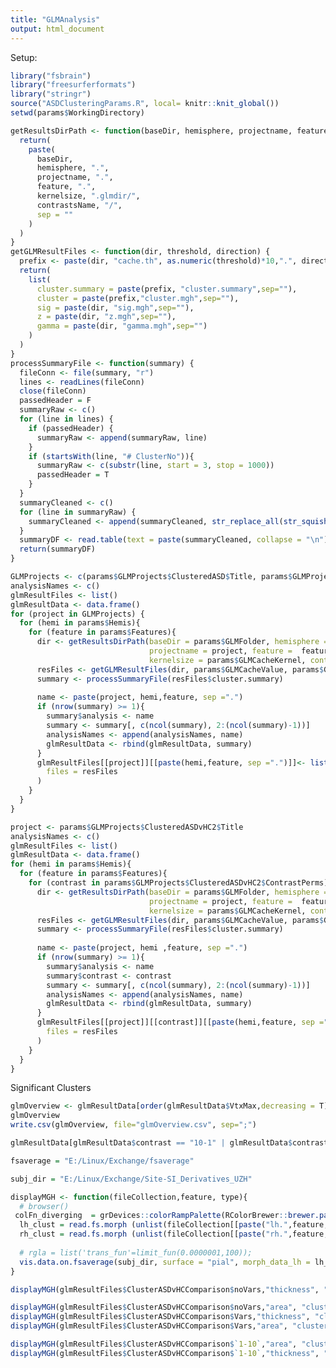 ```yaml
---
title: "GLMAnalysis"
output: html_document
---
```

Setup:

```r
library("fsbrain")
library("freesurferformats")
library("stringr")
source("ASDClusteringParams.R", local= knitr::knit_global())
setwd(params$WorkingDirectory)

```

```r
getResultsDirPath <- function(baseDir, hemisphere, projectname, feature, kernelsize, contrastsName) {
  return(
    paste(
      baseDir,
      hemisphere, ".",
      projectname, ".",
      feature, ".",
      kernelsize, ".glmdir/",
      contrastsName, "/",
      sep = ""
    )
  )
}
getGLMResultFiles <- function(dir, threshold, direction) {
  prefix <- paste(dir, "cache.th", as.numeric(threshold)*10,".", direction,".sig.", sep ="")
  return(
    list(
      cluster.summary = paste(prefix, "cluster.summary",sep=""),
      cluster = paste(prefix,"cluster.mgh",sep=""),
      sig = paste(dir, "sig.mgh",sep=""),
      z = paste(dir, "z.mgh",sep=""),
      gamma = paste(dir, "gamma.mgh",sep="")
    )
  )
}
processSummaryFile <- function(summary) {
  fileConn <- file(summary, "r")
  lines <- readLines(fileConn)
  close(fileConn)
  passedHeader = F
  summaryRaw <- c()
  for (line in lines) {
    if (passedHeader) {
      summaryRaw <- append(summaryRaw, line)
    }
    if (startsWith(line, "# ClusterNo")){
      summaryRaw <- c(substr(line, start = 3, stop = 1000))
      passedHeader = T
    }
  }
  summaryCleaned <- c()
  for (line in summaryRaw) {
    summaryCleaned <- append(summaryCleaned, str_replace_all(str_squish(line)," ", ";"))
  }
  summaryDF <- read.table(text = paste(summaryCleaned, collapse = "\n"), sep = ";", header = T, stringsAsFactors = F)
  return(summaryDF)
}
```

```r
GLMProjects <- c(params$GLMProjects$ClusteredASD$Title, params$GLMProjects$ClusteredASDvHC$Title, params$GLMProjects$ASDvHC$Title)
analysisNames <- c()
glmResultFiles <- list()
glmResultData <- data.frame()
for (project in GLMProjects) {
  for (hemi in params$Hemis){
    for (feature in params$Features){
      dir <- getResultsDirPath(baseDir = params$GLMFolder, hemisphere = hemi, 
                               projectname = project, feature =  feature,
                               kernelsize = params$GLMCacheKernel, contrastsName = project)
      resFiles <- getGLMResultFiles(dir, params$GLMCacheValue, params$GLMDirections$absolute)
      summary <- processSummaryFile(resFiles$cluster.summary)
      
      name <- paste(project, hemi,feature, sep =".")
      if (nrow(summary) >= 1){
        summary$analysis <- name
        summary <- summary[, c(ncol(summary), 2:(ncol(summary)-1))]
        analysisNames <- append(analysisNames, name)
        glmResultData <- rbind(glmResultData, summary)
      }
      glmResultFiles[[project]][[paste(hemi,feature, sep =".")]]<- list (
        files = resFiles
      )
    }
  }
}

```

```r
project <- params$GLMProjects$ClusteredASDvHC2$Title
analysisNames <- c()
glmResultFiles <- list()
glmResultData <- data.frame()
for (hemi in params$Hemis){
  for (feature in params$Features){
    for (contrast in params$GLMProjects$ClusteredASDvHC2$ContrastPerms) {
      dir <- getResultsDirPath(baseDir = params$GLMFolder, hemisphere = hemi, 
                               projectname = project, feature =  feature,
                               kernelsize = params$GLMCacheKernel, contrastsName = paste(project, contrast, sep=""))
      resFiles <- getGLMResultFiles(dir, params$GLMCacheValue, params$GLMDirections$absolute)
      summary <- processSummaryFile(resFiles$cluster.summary)
      
      name <- paste(project, hemi ,feature, sep =".")
      if (nrow(summary) >= 1){
        summary$analysis <- name
        summary$contrast <- contrast
        summary <- summary[, c(ncol(summary), 2:(ncol(summary)-1))]
        analysisNames <- append(analysisNames, name)
        glmResultData <- rbind(glmResultData, summary)
      }
      glmResultFiles[[project]][[contrast]][[paste(hemi,feature, sep =".")]]<- list (
        files = resFiles
      )
    }
  }
}


```
Significant Clusters
```r
glmOverview <- glmResultData[order(glmResultData$VtxMax,decreasing = T),c("analysis","contrast", "Size.mm.2." , "CWP","Annot")]
glmOverview
write.csv(glmOverview, file="glmOverview.csv", sep=";")
```
```r
glmResultData[glmResultData$contrast == "10-1" | glmResultData$contrast == "01-1",c("analysis","contrast", "WghtVtx" , "CWP","Annot")]
```

```r
fsaverage = "E:/Linux/Exchange/fsaverage"

subj_dir = "E:/Linux/Exchange/Site-SI_Derivatives_UZH"

displayMGH <- function(fileCollection,feature, type){
  # browser()
 colFn_diverging  = grDevices::colorRampPalette(RColorBrewer::brewer.pal(11, name="RdBu"));
  lh_clust = read.fs.morph (unlist(fileCollection[[paste("lh.",feature, sep="")]]$files[type]), "mgh")
  rh_clust = read.fs.morph (unlist(fileCollection[[paste("rh.",feature,sep="")]]$files[type]), "mgh")
  
  # rgla = list('trans_fun'=limit_fun(0.0000001,100));
  vis.data.on.fsaverage(subj_dir, surface = "pial", morph_data_lh = lh_clust, morph_data_rh = rh_clust,bg="aparc", style ="default",  views=c('t4'),draw_colorbar =T, makecmap_options = list('colFn'=colFn_diverging, 'symm'=TRUE))#,rglactions=rgla)
}

displayMGH(glmResultFiles$ClusterASDvHCComparison$noVars,"thickness", "cluster")

displayMGH(glmResultFiles$ClusterASDvHCComparison$noVars,"area", "cluster")
displayMGH(glmResultFiles$ClusterASDvHCComparison$Vars,"thickness", "cluster")
displayMGH(glmResultFiles$ClusterASDvHCComparison$Vars,"area", "cluster")

displayMGH(glmResultFiles$ClusterASDvHCComparison$`1-10`,"area", "cluster")
displayMGH(glmResultFiles$ClusterASDvHCComparison$`1-10`,"thickness", "cluster")

```